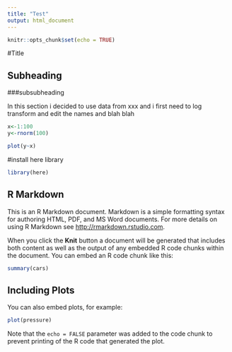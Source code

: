 ```yaml
---
title: "Test"
output: html_document
---
```


```r
knitr::opts_chunk$set(echo = TRUE)
```

#Title


## Subheading


###subsubheading

In this section i decided to use data from xxx and i first need to log transform and edit the names and blah blah

```r
x<-1:100
y<-rnorm(100)
```

```r
plot(y~x)
```

#install here library
```r
library(here)
```


## R Markdown

This is an R Markdown document. Markdown is a simple formatting syntax for authoring HTML, PDF, and MS Word documents. For more details on using R Markdown see <http://rmarkdown.rstudio.com>.

When you click the **Knit** button a document will be generated that includes both content as well as the output of any embedded R code chunks within the document. You can embed an R code chunk like this:

```r
summary(cars)
```

## Including Plots

You can also embed plots, for example:

```r
plot(pressure)
```

Note that the `echo = FALSE` parameter was added to the code chunk to prevent printing of the R code that generated the plot.
